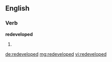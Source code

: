 ==English==

===Verb===
'''redeveloped'''

# {{en-past of|redevelop}}

[[de:redeveloped]]
[[mg:redeveloped]]
[[vi:redeveloped]]